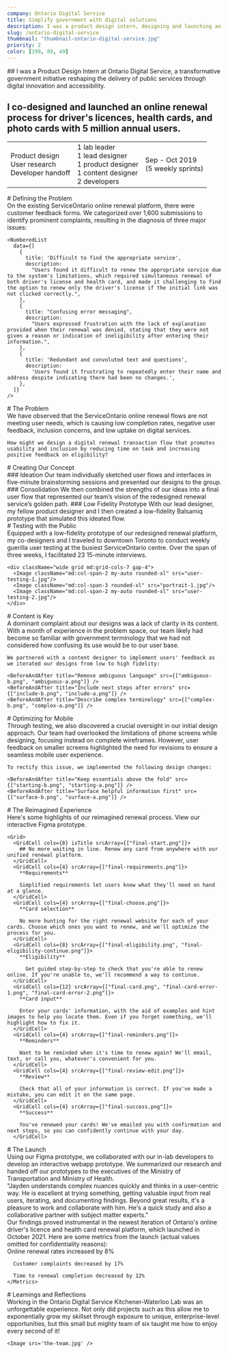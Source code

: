 ```yaml
---
company: Ontario Digital Service
title: Simplify government with digital solutions
description: I was a product design intern, designing and launching an online renewal process for driver's licences and health cards with 5 million annual users.
slug: /ontario-digital-service
thumbnail: "thumbnail-ontario-digital-service.jpg"
priority: 2
color: [199, 89, 49]
---
```


<Intro>
  ## I was a Product Design Intern at <AutoLink light to="https://www.ontario.ca/page/ontario-digital-service">Ontario Digital Service</AutoLink>, a transformative government initiative reshaping the delivery of public services through digital innovation and accessibility.

  ## I co-designed and launched an online renewal process for driver's licences, health cards, and photo cards with 5 million annual users.

  <Table>
    <td>
      Product design<br />
      User research<br/>
      Developer handoff
    </td>
    <td>
      1 lab leader<br/>
      1 lead designer<br/>
      1 product designer<br/>
      1 content designer<br/>
      2 developers
    </td>
    <td>
      Sep - Oct 2019<br />
      (5 weekly sprints)
    </td>
  </Table>
</Intro>

<section>
  # Defining the Problem

  <section>
    On the existing ServiceOntario online renewal platform, there were customer feedback forms. We categorized over 1,600 submissions to identify prominent complaints, resulting in the diagnosis of three major issues:

    <NumberedList
      data={[
        {
          title: 'Difficult to find the appropriate service',
          description:
            "Users found it difficult to renew the appropriate service due to the system's limitations, which required simultaneous renewal of both driver's license and health card, and made it challenging to find the option to renew only the driver's license if the initial link was not clicked correctly.",
        },
        {
          title: "Confusing error messaging",
          description:
            "Users expressed frustration with the lack of explanation provided when their renewal was denied, stating that they were not given a reason or indication of ineligibility after entering their  information.",
        },
        {
          title: 'Redundant and convoluted text and questions',
          description:
            'Users found it frustrating to repeatedly enter their name and address despite indicating there had been no changes.',
        },
      ]}
    />
  </section>
</section>

<section>
  # The Problem

  <section>
    We have observed that the ServiceOntario online renewal flows are not meeting user needs, which is causing low completion rates, negative user feedback, inclusion concerns, and low uptake on digital services.

    How might we design a digital renewal transaction flow that promotes usability and inclusion by reducing time on task and increasing positive feedback on eligibility?
  </section>
</section>

<section>
  # Creating Our Concept

  <section>
    <SideBySide src="process-ideation.png" maxWidth={1440}>
      ### Ideation
      Our team individually sketched user flows and interfaces in five-minute brainstorming sessions and presented our designs to the group.
    </SideBySide>
    <SideBySide src="process-consolidate.jpg" mediaOnRight maxWidth={1440}>
      ### Consolidation
      We then combined the strengths of our ideas into a final user flow that represented our team’s vision of the redesigned renewal service’s golden path.
    </SideBySide>
    <SideBySide src="process-lowfi.png" maxWidth={1440}>
      ### Low Fidelity Prototype
      With our lead designer, my fellow product designer and I then created a low-fidelity Balsamiq prototype that simulated this ideated flow.
    </SideBySide>
  </section>
</section>

<section>
  # Testing with the Public

  <section>
    Equipped with a low-fidelity prototype of our redesigned renewal platform, my co-designers and I traveled to downtown Toronto to conduct weekly guerilla user testing at the busiest ServiceOntario centre. Over the span of three weeks, I facilitated 23 15-minute interviews.

    <div className="wide grid md:grid-cols-7 gap-4">
      <Image className="md:col-span-2 my-auto rounded-xl" src="user-testing-1.jpg"/>
      <Image className="md:col-span-3 rounded-xl" src="portrait-1.jpg"/>
      <Image className="md:col-span-2 my-auto rounded-xl" src="user-testing-2.jpg"/>
    </div>
  </section>
</section>

<section>
  # Content is Key

  <section>
    A dominant complaint about our designs was a lack of clarity in its content. With a month of experience in the problem space, our team likely had become so familiar with government terminology that we had not considered how confusing its use would be to our user base.

    We partnered with a content designer to implement users' feedback as we iterated our designs from low to high fidelity:

    <BeforeAndAfter title="Remove ambiguous language" src={["ambiguous-b.png", "ambiguous-a.png"]} />
    <BeforeAndAfter title="Include next steps after errors" src={["include-b.png", "include-a.png"]} />
    <BeforeAndAfter title="Describe complex terminology" src={["complex-b.png", "complex-a.png"]} />
  </section>
</section>

<section>
  # Optimizing for Mobile

  <section>
    Through testing, we also discovered a crucial oversight in our initial design approach. Our team had overlooked the limitations of phone screens while designing, focusing instead on complete wireframes. However, user feedback on smaller screens highlighted the need for revisions to ensure a seamless mobile user experience.

    To rectify this issue, we implemented the following design changes:

    <BeforeAndAfter title="Keep essentials above the fold" src={["starting-b.png", "starting-a.png"]} />
    <BeforeAndAfter title="Surface helpful information first" src={["surface-b.png", "surface-a.png"]} />
  </section>
</section>

<section>
  # The Reimagined Experience

  <section>
    Here's some highlights of our reimagined renewal process. <AutoLink to="https://www.figma.com/proto/1Ow2TgwYiF9wWjoaaHUmXr/ServiceOntario-Renewals?chrome=DOCUMENTATION&embed_host=share&kind=&node-id=309-7205&scaling=scale-down&viewport=254%2C147%2C0.015625">View our interactive Figma prototype.</AutoLink>

    <Grid>
      <GridCell cols={8} isTitle srcArray={["final-start.png"]}>
        ## No more waiting in line. Renew any card from anywhere with our unified renewal platform.
      </GridCell>
      <GridCell cols={4} srcArray={["final-requirements.png"]}>
        **Requirements**

        Simplified requirements let users know what they'll need on hand at a glance.
      </GridCell>
      <GridCell cols={4} srcArray={["final-choose.png"]}>
        **Card selection**

        No more hunting for the right renewal website for each of your cards. Choose which ones you want to renew, and we'll optimize the process for you.
      </GridCell>
      <GridCell cols={8} srcArray={["final-eligibility.png", "final-eligibility-continue.png"]}>
        **Eligibility**

          Get guided step-by-step to check that you're able to renew online. If you're unable to, we'll recommend a way to continue.
      </GridCell>
      <GridCell cols={12} srcArray={["final-card.png", "final-card-error-1.png", "final-card-error-2.png"]}>
        **Card input**

        Enter your cards' information, with the aid of examples and hint images to help you locate them. Even if you forget something, we'll highlight how to fix it.
      </GridCell>
      <GridCell cols={4} srcArray={["final-reminders.png"]}>
        **Reminders**

        Want to be reminded when it's time to renew again? We'll email, text, or call you, whatever's convenient for you.
      </GridCell>
      <GridCell cols={4} srcArray={["final-review-edit.png"]}>
        **Review**

        Check that all of your information is correct. If you've made a mistake, you can edit it on the same page.
      </GridCell>
      <GridCell cols={4} srcArray={["final-success.png"]}>
        **Success**

        You've renewed your cards! We've emailed you with confirmation and next steps, so you can confidently continue with your day.
      </GridCell>
  </Grid>
  </section>
</section>

<section>
  # The Launch

  <section>
    Using our Figma prototype, we collaborated with our in-lab developers to develop <AutoLink to="https://sorenewals.firebaseapp.com/">an interactive webapp prototype</AutoLink>. We summarized our research and handed off our prototypes to the executives of the Ministry of Transportation and Ministry of Health.
  </section>

  <section>
    <Quote author="Tamara Dobson, Ministry of Transportation product owner" authorImg="tamara-dobson.jpeg">
      "Jayden understands complex nuances quickly and thinks in a user-centric way. He is excellent at trying something, getting valuable input from real users, iterating, and documenting findings. Beyond great results, it's a pleasure to work and collaborate with him. He's a quick study and also a collaborative partner with subject matter experts."      
    </Quote>
  </section>

  <section>
    Our findings proved instrumental in <AutoLink to="https://www.ontario.ca/page/renew-drivers-licence">the newest iteration of Ontario's online driver's licence and health card renewal platform</AutoLink>, which launched in October 2021. Here are some metrics from the launch (actual values omitted for confidentiality reasons):
  </section>

  <section>
    <Metrics disclaimer>
      Online renewal rates increased by 8%
      
      Customer complaints decreased by 17%

      Time to renewal completion decreased by 12%
    </Metrics>
  </section>
</section>

<section>
  # Learnings and Reflections

  <section>
    <NumberedList
      data={[
        {
          title: 'Talk to users directly',
          description:
            "No matter how confident I felt in my assumptions about the problem space, that's all they were - assumptions. This project reinforced my belief in the importance of user feedback to ensure that our prototype met real-world expectations and needs.",
        },
        {
          title: 'Be comfortable with being uncomfortable',
          description:
            'Despite my extroversion, I remember how uncomfortable I was during our first guerilla user testing session. However, once I approached that first stranger and successfully conducted an interview, I recognized the situation as an opportunity to learn. While it will be frightening, I hope to approach future situations with a similar eagerness to explore.',
        },
        {
          title: 'Challenge my capabilities',
          description:
            'When our team was told that we had a week to create a prototype with Balsamiq, an application that I had never used before, I knew that I was up for a challenge. After experiencing rapid growth in my skillset as a result of this short time frame, I have recognized that learning thrives in difficulty.',
        },
      ]}
    />
  </section>

  <section>
    Working in the Ontario Digital Service Kitchener-Waterloo Lab was an unforgettable experience. Not only did projects such as this allow me to exponentially grow my skillset through exposure to unique, enterprise-level opportunities, but this small but mighty team of six taught me how to enjoy every second of it!

    <Image src='the-team.jpg' />
  </section>
</section>


